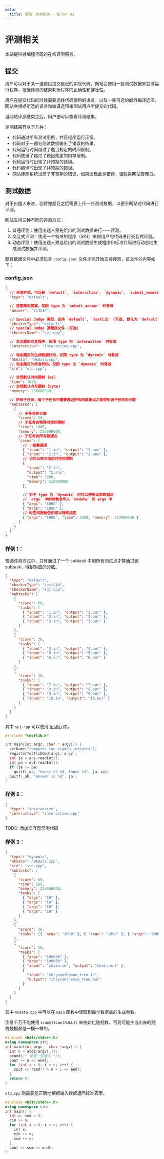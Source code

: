 ```yaml
---
meta:
  title: 帮助：评测相关 - HITwh OJ
---
```


# 评测相关

本站提供对编程代码的在线评测服务。

## 提交

用户可以对于某一道题目提交自己的实现代码，网站会使用一些测试数据来尝试运行程序，根据评测的结果判断程序的正确性和健壮性。

用户在提交代码的时候需要选择代码使用的语言，以及一些可选的额外编译选项，网站会根据所选的语言和编译选项来测试用户所提交的代码。

当网站评测结束之后，用户便可以查看评测结果。

评测结果有以下几种：


- <RecordStatus status="Accepted" />
  代码通过所有测试用例，并且程序运行正常。
- <RecordStatus status="Wrong Answer" />
  代码对于一部分测试数据输出了错误的结果。
- <RecordStatus status="Time Limit Exceeded" />
  代码运行时间超过了题目规定的时间限制。
- <RecordStatus status="Memory Limit Exceeded" />
  代码使用了超过了题目规定的内存限制。
- <RecordStatus status="Runtime Error" />
  代码运行时出现了非预期的错误。
- <RecordStatus status="Compile Error" />
  代码编译时出现了非预期的错误。
- <RecordStatus status="System Error" />
  网站评测系统出现了非预期的错误，如果出现此类错误，请联系网站管理员。

## 测试数据

对于出题人来说，创建完题目之后需要上传一些测试数据，以便于网站对代码进行评测。

网站支持三种不同的评测方式：

1. 普通评测：使用出题人预先给出的测试数据进行一一评测。
2. 交互式评测：使用一个特殊的程序（SPJ）来跟用户的代码进行交互式评测。
3. 动态评测：使用出题人预选给出的测试数据生成程序和标准代码进行动态地生成测试数据并评测。

题目数据文件中必须包含 `config.json` 文件才能开始支持评测，该文件的内容如下：

### config.json

```json
{
  // 评测方式，可以是 `default`, `interactive`, `dynamic`, `submit_answer` 中的一种。
  "type": "default",

  // 提答题的答案，仅限 type 为 `submit_answer` 时有效
  "answer": "114514",

  // Special Judge 类型，支持 `default`, `testlib` (可选, 默认为 `default`)
  "checkerType": "default",
  // Special Judge 源程序文件 (可选)
  "checkerName": "spj.cpp",

  // 交互题的交互程序，仅限 type 为 `interactive` 时有效
  "interactive": "interactive.cpp",

  // 动态题目的生成数据代码，仅限 type 为 `dynamic` 时有效
  "mkdata": "mkdata.cpp",
  // 动态题目的标准代码，仅限 type 为 `dynamic` 时有效
  "std": "std.cpp",

  // 全局默认时间限制 (ms)
  "time": 1000,
  // 全局默认内存限制 (byte)
  "memory": 256000000,

  // 所有子任务，每个子任务中需要通过所有的数据点才能得到该子任务的分数
  "subtasks": [
    {
      // 子任务的分值
      "score": 20,
      // 子任务的特殊时空间限制
      "time": 1000,
      "memory": 256000000,
      // 子任务的所有数据点
      "cases": [
        // 一般数据点
        { "input": "1.in", "output": "1.ans" },
        { "input": "2.in", "output": "2.ans" },
        // 也可以再次指定时空间限制
        {
          "input": "2.in",
          "output": "2.ans",
          "time": 2000,
          "memory": 512000000
        },

        // 对于 type 为 `dynamic` 时可以使用动态数据点
        // `args` 中的参数会传入 `mkdata` 的 argv 中
        { "args": "1000" },
        { "args": "1000" },
        // 时空间限制依旧可以特殊指定
        { "args": "1000", "time": 2000, "memory": 512000000 }
      ]
    }
  ]
}
```

### 样例 1：

普通评测方式中，只有通过了一个 subtask 中的所有测试点才算通过该 subtask，得到对应的分数。

```json
{
  "type": "default",
  "checkerType": "testlib",
  "checkerName": "spj.cpp",
  "subtasks": [
    {
      "score": 60,
      "tasks": [
        { "input": "1.in", "output": "1.out" },
        { "input": "2.in", "output": "2.out" },
        { "input": "3.in", "output": "3.out" }
      ]
    },
    {
      "score": 20,
      "tasks": [
        { "input": "4.in", "output": "4.out" },
        { "input": "5.in", "output": "5.out" },
        { "input": "6.in", "output": "6.out" }
      ]
    },
    {
      "score": 20,
      "tasks": [
        { "input": "7.in", "output": "7.out" },
        { "input": "8.in", "output": "8.out" },
        { "input": "9.in", "output": "9.out" },
        { "input": "10.in", "output": "10.out" }
      ]
    }
  ]
}
```

其中 `spj.cpp` 可以使用 [testlib](https://github.com/MikeMirzayanov/testlib) 库。

```cpp
#include "testlib.h"

int main(int argc, char * argv[]) {
  setName("compares two signed integers");
  registerTestlibCmd(argc, argv);
  int ja = ans.readInt();
  int pa = ouf.readInt();
  if (ja != pa)
    quitf(_wa, "expected %d, found %d", ja, pa);
  quitf(_ok, "answer is %d", ja);
}
```

### 样例 2：

```json
{
  "type": "interactive",
  "interactive": "interactive.cpp"
}
```

TODO: 添加交互题示例代码

### 样例 3：

```json
{
  "type": "dynamic",
  "mkdata": "mkdata.cpp",
  "std": "std.cpp",
  "subtasks": [
    {
      "score": 60,
      "time": 200,
      "memory": 256000000,
      "tasks": [
        { "args": "10" },
        { "args": "10" },
        { "args": "10" },
        { "args": "10" }
      ]
    },
    {
      "score": 20,
      "tasks": [{ "args": "1000" }, { "args": "1000" }, { "args": "1000" }]
    },
    {
      "score": 20,
      "tasks": [
        { "args": "100000" },
        { "args": "100000" },
        { "input": "chain.in", "output": "chain.out" },
        {
          "input": "chrysanthemum_tree.in",
          "output": "chrysanthemum_tree.out"
        }
      ]
    }
  ]
}
```

其中 `mkdata.cpp` 中可以在 `main` 函数中读取到每个数据点的生成参数。

注意千万不能使用 `srand(time(NULL))` 来初始化随机数，否则可能生成出来的随机数据都是一模一样的。

```cpp
#include <bits/stdc++.h>
using namespace std;
int main(int argc,  char *argv[]) {
  int n = atoi(argv[1]);
  srand(/* 使用一些魔法 */);
  cout << n << endl;
  for (int i = 0; i < n; i++) {
    cout << rand() % n + 1 << endl;
  }
  return 0;
}
```

`std.cpp` 则需要能正确地根据输入数据返回标准答案。

```cpp
#include <bits/stdc++.h>
using namespace std;
int main() {
  int n, sum = 0;
  cin >> n;
  for (int i = 0; i < n; i++) {
    int x;
    cin >> x;
    sum += x;
  }
  cout << sum << endl;
}
```
